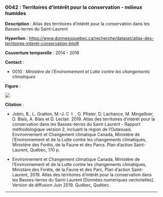 ### 0042 : Territoires d’intérêt pour la conservation - milieux humides {-}

<!-- -------------------------------------------------- -->
**Description** : Atlas des territoires d’intérêt pour la conservation dans les Basses-terres du Saint-Laurent

<!-- -------------------------------------------------- -->

  **Hyperlien** : [https://www.donneesquebec.ca/recherche/dataset/atlas-des-territoires-interet-conservation-btsl#](https://www.donneesquebec.ca/recherche/dataset/atlas-des-territoires-interet-conservation-btsl#)


<!-- -------------------------------------------------- -->

  **Couverture temporelle** : 2014 - 2016



<!-- -------------------------------------------------- -->
**Contact** :


  - 0010 : *Ministère de l'Environnement et Lutte contre les changements climatiques*


<!-- -------------------------------------------------- -->
**Figure** :

![](../figures/figures-format/data0042.png)


<!-- -------------------------------------------------- -->
**Citation** :


  - Jobin, B., L. Gratton, M.-J. C t , O. Pfister, D. Lachance, M. Mingelbier, D. Blais, A. Blais et D. Leclair. 2019. Atlas des territoires d’intérêt pour la conservation dans les Basses-terres du Saint-Laurent - Rapport méthodologique version 2, incluant la région de l’Outaouais. Environnement et Changement climatique Canada, Ministère de l’Environnement et de la Lutte contre les changements climatiques, Ministère des Forêts, de la Faune et des Parcs. Plan d’action Saint-Laurent, Québec, 170 p.

  - Environnement et Changement climatique Canada, Ministère de l’Environnement et de la Lutte contre les changements climatiques, Ministàre des Forêts, de la Faune et des Parc, Plan d’action Saint-Laurent, 2019. Atlas des territoires d’intérêt pour la conservation dans les Basses-terres du Saint-Laurent [Données numériques vectorielles]. Version de diffusion Juin 2019. Québec, Québec.




<!-- -------------------------------------------------- -->



<hr>
<br>
